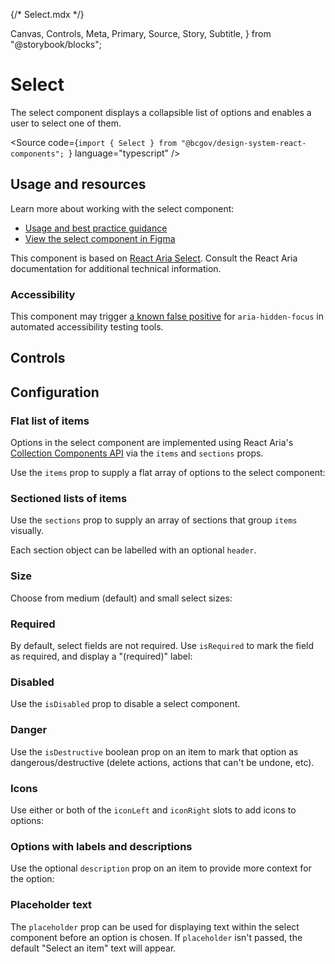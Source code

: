 {/* Select.mdx */}

  Canvas,
  Controls,
  Meta,
  Primary,
  Source,
  Story,
  Subtitle,
} from "@storybook/blocks";


<Meta of={SelectStories} />

# Select

<Subtitle>
  The select component displays a collapsible list of options and enables a user
  to select one of them.
</Subtitle>

<Source
  code={`import { Select } from "@bcgov/design-system-react-components"; `}
  language="typescript"
/>

## Usage and resources

Learn more about working with the select component:

- [Usage and best practice guidance](https://www2.gov.bc.ca/gov/content/digital/design-system/components/select)
- [View the select component in Figma](https://www2.gov.bc.ca/gov/content?id=8E36BE1D10E04A17B0CD4D913FA7AC43#designers)

This component is based on [React Aria Select](https://react-spectrum.adobe.com/react-aria/Select.html). Consult the React Aria documentation for additional technical information.

### Accessibility

This component may trigger [a known false positive](https://react-spectrum.adobe.com/react-aria/Select.html#false-positives) for `aria-hidden-focus` in automated accessibility testing tools.

## Controls

<Primary of={SelectStories} />
<Controls of={SelectStories.SelectTemplate} />

## Configuration

### Flat list of items

Options in the select component are implemented using React Aria's [Collection Components API](https://react-spectrum.adobe.com/react-aria/collections.html) via the `items` and `sections` props.

Use the `items` prop to supply a flat array of options to the select component:

<Canvas of={SelectStories.FlatList} />

### Sectioned lists of items

Use the `sections` prop to supply an array of sections that group `items` visually.

Each section object can be labelled with an optional `header`.

<Canvas of={SelectStories.Sections} />

### Size

Choose from medium (default) and small select sizes:

<Canvas of={SelectStories.Small} />
<Canvas of={SelectStories.Medium} />

### Required

By default, select fields are not required. Use `isRequired` to mark the field as required, and display a "(required)" label:

<Canvas of={SelectStories.Required} />

### Disabled

Use the `isDisabled` prop to disable a select component.

<Canvas of={SelectStories.Disabled} />

### Danger

Use the `isDestructive` boolean prop on an item to mark that option as dangerous/destructive (delete actions, actions that can't be undone, etc).

<Canvas of={SelectStories.FlatWithDestructionOption} />

### Icons

Use either or both of the `iconLeft` and `iconRight` slots to add icons to options:

<Canvas of={SelectStories.LeftIcon} />
<Canvas of={SelectStories.RightIcon} />
<Canvas of={SelectStories.BothIcons} />

### Options with labels and descriptions

Use the optional `description` prop on an item to provide more context for the option:

<Canvas of={SelectStories.OptionDescriptions} />

### Placeholder text

The `placeholder` prop can be used for displaying text within the select component before an option is chosen. If `placeholder` isn't passed, the default "Select an item" text will appear.

<Canvas of={SelectStories.Placeholder} />
